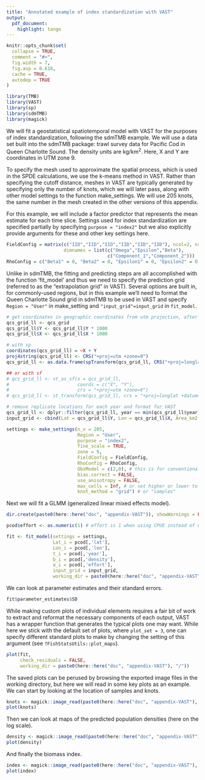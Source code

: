 ```yaml
---
title: "Annotated example of index standardization with VAST"
output:
  pdf_document:
    highlight: tango
---
```


```r
knitr::opts_chunk$set(
  collapse = TRUE,
  comment = "#>",
  fig.width = 7,
  fig.asp = 0.618,
  cache = TRUE,
  autodep = TRUE
)
```


```r
library(TMB)               
library(VAST)
library(sp)
library(sdmTMB)
library(magick)
```

We will fit a geostatistical spatiotemporal model with VAST for the purposes of index standardization, following the sdmTMB example. We will use a data set built into the sdmTMB package: trawl survey data for Pacific Cod in Queen Charlotte Sound. The density units are kg/km^2^. Here, X and Y are coordinates in UTM zone 9.

To specify the mesh used to approximate the spatial process, which is used in the SPDE calculations, we use the k-means method in VAST. Rather than specifying the cutoff distance, meshes in VAST are typically generated by specifying only the number of knots, which we will later pass, along with other model settings to the function make_settings. We will use 205 knots, the same number in the mesh created in the other versions of this appendix.

For this example, we will include a factor predictor that represents the mean estimate for each time slice. Settings used for index standardization are specified partially by specifying `purpose = "index2"` but we also explicitly provide arguments for these and other key settings here.
 
```r
FieldConfig = matrix(c("IID","IID","IID","IID","IID","IID"), ncol=2, nrow=3, 
                     dimnames = list(c("Omega","Epsilon","Beta"),
                                     c("Component_1","Component_2")))
RhoConfig = c("Beta1" = 0, "Beta2" = 0, "Epsilon1" = 0, "Epsilon2" = 0)
```

Unlike in sdmTMB, the fitting and predicting steps are all accomplished with the function 'fit_model' and thus we need to specify the prediction grid (referred to as the "extrapolation grid" in VAST).  Several options are built in, for commonly-used regions, but in this example we'll need to format the Queen Charlotte Sound grid in sdmTMB to be used in VAST and specify `Region = "User"` in make_setting and `"input_grid"=input_grid` in `fit_model`.


```r
# get coordinates in geographic coordinates from utm projection, after changing units to m
qcs_grid_ll <- qcs_grid
qcs_grid_ll$Y <- qcs_grid_ll$Y * 1000
qcs_grid_ll$X <- qcs_grid_ll$X * 1000

# with sp
coordinates(qcs_grid_ll) = ~X + Y
proj4string(qcs_grid_ll) <- CRS("+proj=utm +zone=9")
qcs_grid_ll <- as.data.frame(spTransform(qcs_grid_ll, CRS("+proj=longlat +datum=WGS84")))

## or with sf
# qcs_grid_ll <- st_as_sf(x = qcs_grid_ll,
#                         coords = c("X", "Y"),
#                         crs = "+proj=utm +zone=9")
# qcs_grid_ll <- st_transform(qcs_grid_ll, crs = "+proj=longlat +datum=WGS84")

# remove replicate locations for each year and format for VAST
qcs_grid_ll <- dplyr::filter(qcs_grid_ll, year == min(qcs_grid_ll$year))
input_grid <- cbind(Lat = qcs_grid_ll$Y, Lon = qcs_grid_ll$X, Area_km2 = 4)

settings <- make_settings(n_x = 205,
                          Region = "User", 
                          purpose = "index2", 
                          fine_scale = TRUE, 
                          zone = 9,
                          FieldConfig = FieldConfig,
                          RhoConfig = RhoConfig,
                          ObsModel = c(2,0), # this is for conventional logit-linked delta-gamma; c(10,2) for Tweedie
                          bias.correct = FALSE,
                          use_anisotropy = FALSE,
                          max_cells = Inf, # or set higher or lower to predict to greater/fewer locations
                          knot_method = "grid") # or "samples"
```

Next we will fit a GLMM (generalized linear mixed effects model).

```r
dir.create(paste0(here::here("doc", "appendix-VAST")), showWarnings = FALSE) # create folder for saved output

pcod$effort <- as.numeric(1) # effort is 1 when using CPUE instead of observed weight as the response

fit <- fit_model(settings = settings, 
                 Lat_i = pcod[,'lat'], 
                 Lon_i = pcod[,'lon'], 
                 t_i = pcod[,'year'], 
                 b_i = pcod[,'density'], 
                 a_i = pcod[,'effort'], 
                 input_grid = input_grid,
                 working_dir = paste0(here::here("doc", "appendix-VAST"), "/"))

```

We can look at parameter estimates and their standard errors.

```r
fit$parameter_estimates$SD
```

While making custom plots of individual elements requires a fair bit of work to extract and reformat the necessary components of each output, VAST has a wrapper function that generates the typical plots one may want. While here we stick with the default set of plots, where `plot_set = 3`, one can specify different standard plots to make by changing the setting of this argument (see `?FishStatsUtils::plot_maps`).

```r
plot(fit, 
     check_residuals = FALSE,
     working_dir = paste0(here::here("doc", "appendix-VAST"), "/"))
```

The saved plots can be perused by browsing the exported image files in the working directory, but here we will read in some key plots as an example. We can start by looking at the location of samples and knots.

```r
knots <- magick::image_read(paste0(here::here("doc", "appendix-VAST"), "/", "Data_and_knots.png"))
plot(knots)
```

Then we can look at maps of the predicted population densities (here on the log scale).

```r
density <- magick::image_read(paste0(here::here("doc", "appendix-VAST"), "/", "ln_density-predicted.png"))
plot(density)
```

And finally the biomass index.

```r
index <- magick::image_read(paste0(here::here("doc", "appendix-VAST"), "/", "Index-Biomass.png"))
plot(index)
```
